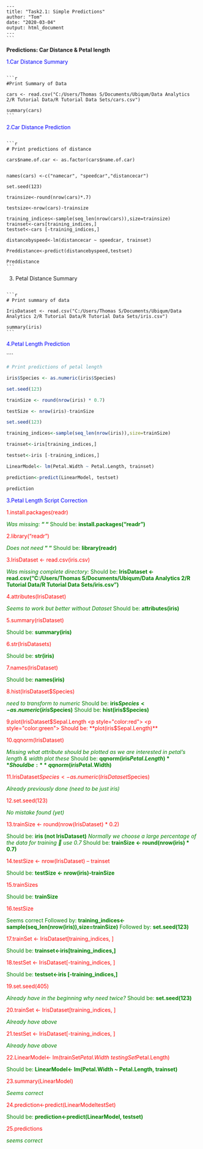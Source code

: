 ````
---
title: "Task2.1: Simple Predictions"
author: "Tom"
date: "2020-03-04"
output: html_document
--- 
```

````
**Predictions: Car Distance & Petal length**
<p style="color:blue">  1.Car Distance Summary <p style="color:blue">

````

```{r echo=FALSE}
#Print Summary of Data

cars <- read.csv("C:/Users/Thomas S/Documents/Ubiqum/Data Analytics 2/R Tutorial Data/R Tutorial Data Sets/cars.csv")

summary(cars)
```

````
<p style="color:blue">  2.Car Distance Prediction <p style="color:blue">
````

```{r echo=FALSE}
# Print predictions of distance

cars$name.of.car <- as.factor(cars$name.of.car)


names(cars) <-c("namecar", "speedcar","distancecar")

set.seed(123)

trainsize<-round(nrow(cars)*.7)

testsize<-nrow(cars)-trainsize

training_indices<-sample(seq_len(nrow(cars)),size=trainsize)
trainset<-cars[training_indices,]
testset<-cars [-training_indices,]

distancebyspeed<-lm(distancecar ~ speedcar, trainset)

Preddistance<-predict(distancebyspeed,testset)

Preddistance
```

````
<p style="color:blue">  3. Petal Distance Summary <p style="color:blue">
````

```{r echo=FALSE}
# Print summary of data

IrisDataset <- read.csv("C:/Users/Thomas S/Documents/Ubiqum/Data Analytics 2/R Tutorial Data/R Tutorial Data Sets/iris.csv")

summary(iris) 
```

````
<p style="color:blue">  4.Petal Length Prediction <p style="color:blue"> 
````


```{r echo=FALSE}
# Print predictions of petal length

iris$Species <- as.numeric(iris$Species)

set.seed(123)

trainSize <- round(nrow(iris) * 0.7)

testSize <- nrow(iris)-trainSize

set.seed(123)

training_indices<-sample(seq_len(nrow(iris)),size=trainSize)

trainset<-iris[training_indices,]

testset<-iris [-training_indices,]

LinearModel<- lm(Petal.Width ~ Petal.Length, trainset)

prediction<-predict(LinearModel, testset)

prediction

```


<p style="color:blue">  3.Petal Length Script Correction  <p style="color:blue"> 

 <p style="color:red">  1.install.packages(readr) </p>
<p style="color:green"> *Was missing:* **“ “**  Should be: **install.packages("readr")** <p style="color:green">

<p style="color:red">  2.library("readr") </p>
<p style="color:green"> *Does not need* **“ “** Should be: **library(readr)** <p style="color:green">

<p style="color:red">  3.IrisDataset <- read.csv(iris.csv) </p>
<p style="color:green"> *Was missing complete directory:*  Should be: **IrisDataset <- read.csv("C:/Users/Thomas S/Documents/Ubiqum/Data Analytics 2/R Tutorial Data/R Tutorial Data Sets/iris.csv")** <p style="color:green">


<p style="color:red"> 4.attributes(IrisDataset) <p style="color:red">
<p style="color:green"> *Seems to work but better without Dataset* Should be: **attributes(iris)** <p style="color:green">

<p style="color:red"> 5.summary(risDataset) <p style="color:red">
<p style="color:green"> Should be: **summary(iris)** <p style="color:green">

<p style="color:red"> 6.str(IrisDatasets) <p style="color:red">
<p style="color:green"> Should be: **str(iris)** <p style="color:green">

<p style="color:red"> 7.names(IrisDataset) <p style="color:red">
<p style="color:green"> Should be: **names(iris)** <p style="color:green">

<p style="color:red"> 8.hist(IrisDataset$Species) <p style="color:red">

<p style="color:green">*need to transform to numeric*
Should be: **iris$Species <- as.numeric(iris$Species)**
Should be: **hist(iris$Species)** <p style="color:green">

<p style="color:red"> 9.plot(IrisDataset$Sepal.Length <p style="color:red">
<p style="color:green"> Should be: **plot(iris$Sepal.Length)** <p style="color:green">

<p style="color:red"> 10.qqnorm(IrisDataset) <p style="color:red">

<p style="color:green"> *Missing what attribute should be plotted as we are interested in petal’s length & width plot these*
Should be: **qqnorm(iris$Petal.Length)**
Should be: **qqnorm(iris$Petal.Width)** <p style="color:green">


<p style="color:red"> 11.IrisDataset$Species<- as.numeric(IrisDataset$Species) <p style="color:red">
<p style="color:green"> *Already previously done (need to be just iris)* <p style="color:green">

<p style="color:red"> 12.set.seed(123) <p style="color:red">
<p style="color:green"> *No mistake found (yet)* <p style="color:green">

<p style="color:red"> 13.trainSize <- round(nrow(IrisDataset) * 0.2) <p style="color:red">
<p style="color:green"> Should be: **iris (not IrisDataset)**
*Normally we choose a large percentage of the data for training  use 0.7*
Should be: **trainSize <- round(nrow(iris) * 0.7)** <p style="color:green">

<p style="color:red"> 14.testSize <- nrow(IrisDataset) – trainset <p style="color:red">
<p style="color:green"> Should be: **testSize <- nrow(iris)-trainSize** <p style="color:green">

<p style="color:red"> 15.trainSizes <p style="color:red">
<p style="color:green"> Should be: **trainSize** <p style="color:green">

<p style="color:red"> 16.testSize <p style="color:red">
<p style="color:green"> Seems correct
Followed by: **training_indices<-sample(seq_len(nrow(iris)),size=trainSize)**
Followed by: **set.seed(123)** <p style="color:green">

<p style="color:red"> 17.trainSet <- IrisDataset[training_indices, ] <p style="color:red">
<p style="color:green"> Should be: **trainset<-iris[training_indices,]** <p style="color:green">

<p style="color:red"> 18.testSet <- IrisDataset[-training_indices, ] <p style="color:red">
<p style="color:green"> Should be: **testset<-iris [-training_indices,]** <p style="color:green">

<p style="color:red"> 19.set.seed(405) <p style="color:red">
<p style="color:green"> *Already have in the beginning why need twice?*
Should be: **set.seed(123)** <p style="color:green">

<p style="color:red"> 20.trainSet <- IrisDataset[training_indices, ] <p style="color:red">
<p style="color:green"> *Already have above* <p style="color:green">

<p style="color:red"> 21.testSet <- IrisDataset[-training_indices, ] <p style="color:red">
<p style="color:green"> *Already have above* <p style="color:green">

<p style="color:red"> 22.LinearModel<- lm(trainSet$Petal.Width ~ testingSet$Petal.Length) <p style="color:red">
<p style="color:green"> Should be: **LinearModel<- lm(Petal.Width ~ Petal.Length, trainset)** <p style="color:green">

<p style="color:red"> 23.summary(LinearModel) <p style="color:red">
<p style="color:green"> *Seems correct* <p style="color:green">

<p style="color:red"> 24.prediction<-predict(LinearModeltestSet) <p style="color:red">
<p style="color:green"> Should be: **prediction<-predict(LinearModel, testset)** <p style="color:green">

<p style="color:red"> 25.predictions <p style="color:red">
<p style="color:green"> *seems correct* <p style="color:green">









